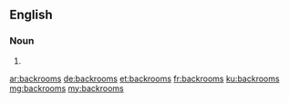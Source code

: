 ==English==

===Noun===
{{head|en|plural}}

# {{plural of|backroom|lang=en}}

[[ar:backrooms]]
[[de:backrooms]]
[[et:backrooms]]
[[fr:backrooms]]
[[ku:backrooms]]
[[mg:backrooms]]
[[my:backrooms]]
